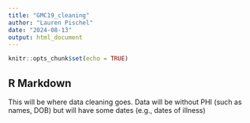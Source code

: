 ```yaml
---
title: "GMC19_cleaning"
author: "Lauren Pischel"
date: "2024-08-13"
output: html_document
---
```


```r
knitr::opts_chunk$set(echo = TRUE)
```

## R Markdown

This will be where data cleaning goes. Data will be without PHI (such as names, DOB) but will have some dates (e.g., dates of illness)
